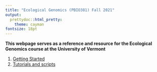```yaml
---
title: "Ecological Genomics (PBIO381) Fall 2021"
output:
  prettydoc::html_pretty:
    theme: cayman
fontsize: 18pt
---
```


**This webpage serves as a reference and resource for the Ecological Genomics course at the University of Vermont** 

1. [Getting Started](Getting_started.html)     
2. [Tutorials and scripts](Tutorials.html)     


